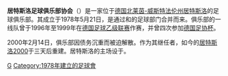 {{Infobox football club
| clubname = 居特斯洛足球俱乐部<br/>FC Gütersloh
| image    = [[File:Gütersloh_FC.gif|85px]]
| fullname = Fußballclub Gütersloh e. V.
| nickname = 
| founded  = 1978年
| ground   = {{link-de|海德瓦尔德体育场|Heidewaldstadion}}
| capacity = 12,500
| chairman = 
| manager  = 
| league   = 
| season   = 
| position = 
| pattern_la1=|pattern_b1=_|pattern_ra1=
| leftarm1=00FF00|body1=00FF00|rightarm1=00FF00|shorts1=FFFFFF|socks1=00FF00
| pattern_la2=|pattern_b2=|pattern_ra2=
| leftarm2=ffffff|body2=ffffff|rightarm2=ffffff|shorts2=00FF00|socks2=FFFFFF|
}}
'''居特斯洛足球俱乐部协会'''（{{lang-de|'''Fußballclub Gütersloh e. V.'''}}）是一家位于[[德国|德国]][[北莱茵-威斯特法伦州|北莱茵-威斯特法伦州]][[居特斯洛|居特斯洛]]的足球俱乐部。其成立于1978年5月21日，是通过{{link-de|阿米尼亚居特斯洛|SVA Gütersloh}}和{{link-de|DJK居特斯洛|DJK Gütersloh}}的足球部门合并而来。俱乐部的一线队曾于1996年至1999年在[[德国足球乙级联赛|德国足球乙级联赛]]作赛，并曾四次参加[[德国足协杯|德国足协杯]]。

2000年2月14日，俱乐部因债务沉重而被迫解散。作为其继任者，如今的[[居特斯洛2000|居特斯洛2000]]于三天后重建。居特斯洛的主场设于{{link-de|海德瓦尔德体育场|Heidewaldstadion}}。

[[Category:德国足球俱乐部|G]]
[[Category:1978年建立的足球會|Category:1978年建立的足球會]]